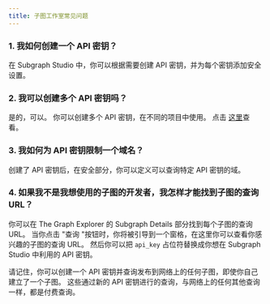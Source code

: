 ```yaml
---
title: 子图工作室常见问题
---
```


### 1. 我如何创建一个 API 密钥？

在 Subgraph Studio 中，你可以根据需要创建 API 密钥，并为每个密钥添加安全设置。

### 2. 我可以创建多个 API 密钥吗？

是的，可以。 你可以创建多个 API 密钥，在不同的项目中使用。 点击 [这里](https://thegraph.com/studio/apikeys/)查看。

### 3. 我如何为 API 密钥限制一个域名？

创建了 API 密钥后，在安全部分，你可以定义可以查询特定 API 密钥的域。

### 4. 如果我不是我想使用的子图的开发者，我怎样才能找到子图的查询 URL？

你可以在 The Graph Explorer 的 Subgraph Details 部分找到每个子图的查询 URL。 当你点击 "查询 "按钮时，你将被引导到一个窗格，在这里你可以查看你感兴趣的子图的查询 URL。 然后你可以把 `api_key` 占位符替换成你想在 Subgraph Studio 中利用的 API 密钥。

请记住，你可以创建一个 API 密钥并查询发布到网络上的任何子图，即使你自己建立了一个子图。 这些通过新的 API 密钥进行的查询，与网络上的任何其他查询一样，都是付费查询。
